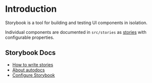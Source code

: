 
<Meta title="Introduction" />

# Introduction

Storybook is a tool for building and testing UI components in isolation.

Individual components are documented in `src/stories` as [stories](https://storybook.js.org/docs/writing-stories) with configurable properties.

## Storybook Docs

- [How to write stories](https://storybook.js.org/docs/writing-stories/?renderer=web-components)
- [About autodocs](https://storybook.js.org/docs/writing-docs/autodocs/?renderer=web-components)
- [Configure Storybook](https://storybook.js.org/docs/configure/?renderer=web-components)
